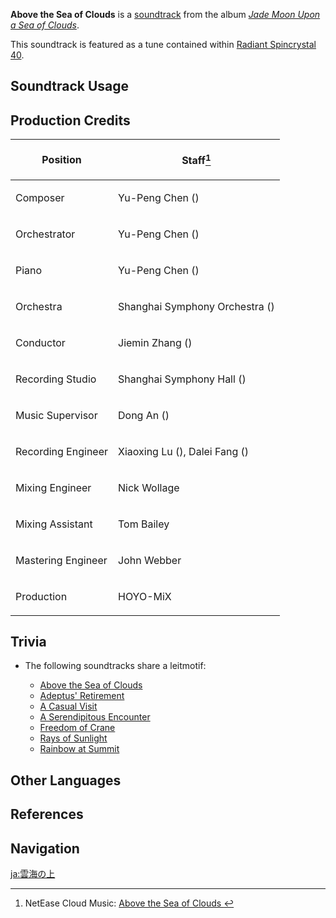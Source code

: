 {{Soundtrack Infobox
|image          = Jade Moon Upon a Sea of Clouds.png
|album          = Jade Moon Upon a Sea of Clouds
|disc           = 2
|number         = 40
|featured       =
|featured2      =
|featured3      =
|featured_disc  =
|featured_disc2 =
|featured_disc3 =
|youtube_id     = LsgOFBdHNF8
|spotify_id     = 6qLo4GQMmyrZwOQSzmUqpr
|previous       = Humming Amidst Rocks
|next           = Adeptus' Retirement
}}
'''Above the Sea of Clouds''' is a [[soundtrack]] from the album ''[[Jade Moon Upon a Sea of Clouds]]''.

This soundtrack is featured as a tune contained within [[Radiant Spincrystal 40]].

==Soundtrack Usage==
{{Soundtrack Usage
|location = Qingyun Peak//night; rain;;Mt. Aocang//night; rain;;Mt. Hulao//night; rain;;Nantianmen//night; rain
|eventgameplay = The Crane in the Clouds
|teapot   = 40
}}

==Production Credits==
{| class="wikitable"
! Position
! Staff<ref>NetEase Cloud Music: [https://music.163.com/#/song?id=1492275928 Above the Sea of Clouds {{zh|云海之上}}]</ref>
|-
! Composer
| Yu-Peng Chen ({{zh|陈致逸}})
|-
! Orchestrator
| Yu-Peng Chen ({{zh|陈致逸}})
|-
! Piano
| Yu-Peng Chen ({{zh|陈致逸}})
|-
! Orchestra
| Shanghai Symphony Orchestra ({{zh|上海交响乐团}})
|-
! Conductor
| Jiemin Zhang ({{zh|张洁敏}})
|-
! Recording Studio
| Shanghai Symphony Hall ({{zh|上海交响乐团音乐厅}})
|-
! Music Supervisor
| Dong An ({{zh|安栋}})
|-
! Recording Engineer
| Xiaoxing Lu ({{zh|陆晓幸}}), Dalei Fang ({{zh|房大磊}})
|-
! Mixing Engineer
| Nick Wollage
|-
! Mixing Assistant
| Tom Bailey
|-
! Mastering Engineer
| John Webber
|-
! Production
| HOYO-MiX
|}

==Trivia==
* <section begin="JueyunKarstLeitmotif" />The following soundtracks share a leitmotif:
** [[Above the Sea of Clouds]]
** [[Adeptus' Retirement]]
** [[A Casual Visit]]
** [[A Serendipitous Encounter]]
** [[Freedom of Crane]]
** [[Rays of Sunlight]]
** [[Rainbow at Summit]] <section end="JueyunKarstLeitmotif" />

==Other Languages==
{{Other Languages
|en       = Above the Sea of Clouds
|zhs      = 云海之上
|zhs_rm   = Yúnhǎi zhī Shàng
|zht      = 雲海之上
|zht_rm   = Yúnhǎi zhī Shàng
|zh_tl    = Above the Sea of Clouds
|ja       = 雲海の上
|ja_rm    = Unkai no Ue
|ja_tl    = Above the Sea of Clouds
|ko       = Above the Sea of Clouds<ref name="RS2">{{Ref/Item|Radiant Spincrystal 40|note=Korean, Spanish, French, Russian, Thai, Vietnamese, German, Indonesian, Portuguese, Turkish, Italian}}</ref>
|es       = Above the Sea of Clouds<ref name="RS2" /> / Sobre un mar de nubes<ref name="MoM>[[Iridescent Arataki Rockin' for Life Tour de Force of Awesomeness/A Meeting of Melodies|A Meeting of Melodies]]</ref>
|es_tl    = Upon a Sea of Clouds
|fr       = Above the Sea of Clouds<ref name="RS2" />
|ru       = Above the Sea of Clouds<ref name="RS2" />
|th       = Above the Sea of Clouds<ref name="RS2" /> / เหนือทะเลเมฆา<ref name="MoM />
|th_rm    = 
|th_tl    = 
|vi       = Phía Trên Biển Mây<ref name="RS2" />
|vi_tl    = Above the Sea of Clouds
|de       = Above the Sea of Clouds<ref name="RS2" />
|id       = Above the Sea of Clouds<ref name="RS2" />
|pt       = Above the Sea of Clouds<ref name="RS2" />
|tr       = Above the Sea of Clouds<ref name="RS2" />
|it       = Above the Sea of Clouds<ref name="RS2" />
}}

==References==
{{Reflist}}

==Navigation==
{{Soundtrack Navbox|Jade Moon Upon a Sea of Clouds}}

[[ja:雲海の上]]